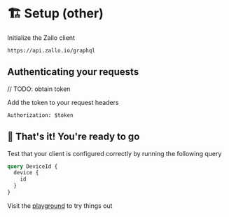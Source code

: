 # 🏗️ Setup (other)

<!--
**What you'll need**

- A GraphQL client. We recommend [Apollo](https://www.apollographql.com/docs/react/get-started).
-->

Initialize the Zallo client

```http title="Our GraphQL endpoint"
https://api.zallo.io/graphql
```

## Authenticating your requests

// TODO: obtain token

Add the token to your request headers

```
Authorization: $token
```

## 🎉 That's it! You're ready to go

Test that your client is configured correctly by running the following query

```graphql
query DeviceId {
  device {
    id
  }
}
```

Visit the [playground](/playground) to try things out
